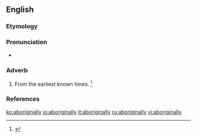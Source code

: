 ==English==

===Etymology===
{{suffix|aboriginal|ly|lang=en}}

===Pronunciation===
* {{a|US}} {{IPA|/ˌæb.əˌɹɪd͡ʒ.n̩.ə.li/|/ˌæb.əˌɹɪd͡ʒ.ɪn.ə.li/|lang=en}}

===Adverb===
{{en-adv|-}}

# From the earliest known times. {{defdate|First attested in the early 19<sup>th</sup> century.}}<ref>{{R:SOED5|page=6}}</ref>

===References===
<references/>

[[ko:aboriginally]]
[[io:aboriginally]]
[[it:aboriginally]]
[[ru:aboriginally]]
[[vi:aboriginally]]